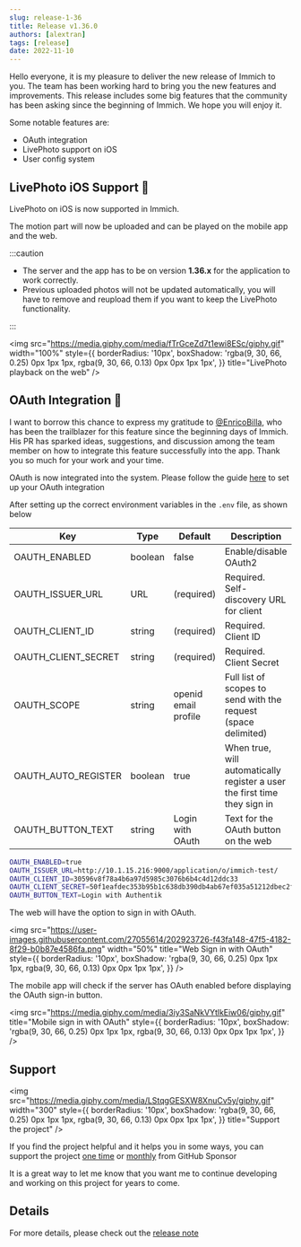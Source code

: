 ```yaml
---
slug: release-1-36
title: Release v1.36.0
authors: [alextran]
tags: [release]
date: 2022-11-10
---
```


Hello everyone, it is my pleasure to deliver the new release of Immich to you. The team has been working hard to bring you the new features and improvements. This release includes some big features that the community has been asking since the beginning of Immich. We hope you will enjoy it.

Some notable features are:

- OAuth integration
- LivePhoto support on iOS
- User config system

<!--truncate-->

## LivePhoto iOS Support 🎉

LivePhoto on iOS is now supported in Immich.

The motion part will now be uploaded and can be played on the mobile app and the web.

:::caution

- The server and the app has to be on version **1.36.x** for the application to work correctly.
- Previous uploaded photos will not be updated automatically, you will have to remove and reupload them if you want to keep the LivePhoto functionality.

:::

<img
  src="https://media.giphy.com/media/fTrGceZd7t1ewi8ESc/giphy.gif"
  width="100%"
  style={{
    borderRadius: '10px',
    boxShadow: 'rgba(9, 30, 66, 0.25) 0px 1px 1px, rgba(9, 30, 66, 0.13) 0px 0px 1px 1px',
  }}
  title="LivePhoto playback on the web"
/>

## OAuth Integration 🎉

I want to borrow this chance to express my gratitude to [@EnricoBilla](https://github.com/EnricoBilla), who has been the trailblazer for this feature since the beginning days of Immich. His PR has sparked ideas, suggestions, and discussion among the team member on how to integrate this feature successfully into the app. Thank you so much for your work and your time.

OAuth is now integrated into the system. Please follow the guide [here](https://immich.app/docs/usage/oauth) to set up your OAuth integration

After setting up the correct environment variables in the `.env` file, as shown below

| Key                 | Type    | Default              | Description                                                               |
| ------------------- | ------- | -------------------- | ------------------------------------------------------------------------- |
| OAUTH_ENABLED       | boolean | false                | Enable/disable OAuth2                                                     |
| OAUTH_ISSUER_URL    | URL     | (required)           | Required. Self-discovery URL for client                                   |
| OAUTH_CLIENT_ID     | string  | (required)           | Required. Client ID                                                       |
| OAUTH_CLIENT_SECRET | string  | (required)           | Required. Client Secret                                                   |
| OAUTH_SCOPE         | string  | openid email profile | Full list of scopes to send with the request (space delimited)            |
| OAUTH_AUTO_REGISTER | boolean | true                 | When true, will automatically register a user the first time they sign in |
| OAUTH_BUTTON_TEXT   | string  | Login with OAuth     | Text for the OAuth button on the web                                      |

```bash title="Authentik Example"
OAUTH_ENABLED=true
OAUTH_ISSUER_URL=http://10.1.15.216:9000/application/o/immich-test/
OAUTH_CLIENT_ID=30596v8f78a4b6a97d5985c3076b6b4c4d12ddc33
OAUTH_CLIENT_SECRET=50f1eafdec353b95b1c638db390db4ab67ef035a51212dbec2f56175e2eb272b5d572c099176e6fe116ecf47ffdd544bgdb9e2edc588307ee0339d25eeccd88
OAUTH_BUTTON_TEXT=Login with Authentik
```

The web will have the option to sign in with OAuth.

<img
  src="https://user-images.githubusercontent.com/27055614/202923726-f43fa148-47f5-4182-8f29-b0b87e4586fa.png"
  width="50%"
  title="Web Sign in with OAuth"
  style={{
    borderRadius: '10px',
    boxShadow: 'rgba(9, 30, 66, 0.25) 0px 1px 1px, rgba(9, 30, 66, 0.13) 0px 0px 1px 1px',
  }}
/>

The mobile app will check if the server has OAuth enabled before displaying the OAuth
sign-in button.

<img
  src="https://media.giphy.com/media/3iy3SaNkVYtlkEiw06/giphy.gif"
  title="Mobile sign in with OAuth"
  style={{
    borderRadius: '10px',
    boxShadow: 'rgba(9, 30, 66, 0.25) 0px 1px 1px, rgba(9, 30, 66, 0.13) 0px 0px 1px 1px',
  }}
/>

## Support

<img
  src="https://media.giphy.com/media/LStqgGESXW8XnuCv5y/giphy.gif"
  width="300"
  style={{
    borderRadius: '10px',
    boxShadow: 'rgba(9, 30, 66, 0.25) 0px 1px 1px, rgba(9, 30, 66, 0.13) 0px 0px 1px 1px',
  }}
  title="Support the project"
/>

If you find the project helpful and it helps you in some ways, you can support the project [one time](https://github.com/sponsors/alextran1502?frequency=one-time&sponsor=alextran1502) or [monthly](https://github.com/sponsors/alextran1502) from GitHub Sponsor

It is a great way to let me know that you want me to continue developing and working on this project for years to come.

## Details

For more details, please check out the [release note](https://github.com/wonderkidshihab/photo-backup/releases/tag/v1.36.0_55-dev)
